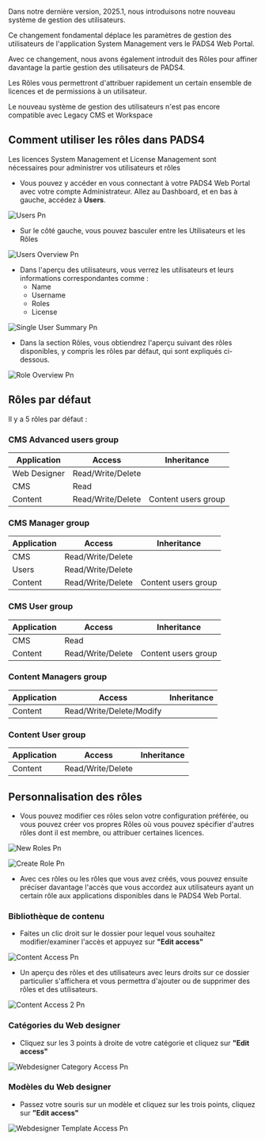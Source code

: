 Dans notre dernière version, 2025.1, nous introduisons notre nouveau système de gestion des utilisateurs.

Ce changement fondamental déplace les paramètres de gestion des utilisateurs de l'application System Management vers le PADS4 Web Portal.

Avec ce changement, nous avons également introduit des Rôles pour affiner davantage la partie gestion des utilisateurs de PADS4.

Les Rôles vous permettront d'attribuer rapidement un certain ensemble de licences et de permissions à un utilisateur.

<Warning>
  Le nouveau système de gestion des utilisateurs n'est pas encore compatible avec Legacy CMS et Workspace
</Warning>

## Comment utiliser les rôles dans PADS4

<Info>
  Les licences System Management et License Management sont nécessaires pour administrer vos utilisateurs et rôles
</Info>

* Vous pouvez y accéder en vous connectant à votre PADS4 Web Portal avec votre compte Administrateur. Allez au Dashboard, et en bas à gauche, accédez à **Users**.

![Users Pn](/images/ctrl-centre/administration/user-management/Users.png)

* Sur le côté gauche, vous pouvez basculer entre les Utilisateurs et les Rôles

![Users Overview Pn](/images/ctrl-centre/administration/user-management/Users-overview.png)

* Dans l'aperçu des utilisateurs, vous verrez les utilisateurs et leurs informations correspondantes comme :
  * Name
  * Username
  * Roles
  * License

![Single User Summary Pn](/images/ctrl-centre/administration/user-management/single-user-summary.png)

* Dans la section Rôles, vous obtiendrez l'aperçu suivant des rôles disponibles, y compris les rôles par défaut, qui sont expliqués ci-dessous.

![Role Overview Pn](/images/ctrl-centre/administration/user-management/role-overview.png)

## Rôles par défaut

Il y a 5 rôles par défaut :

### CMS Advanced users group

| Application  | Access            | Inheritance         |
| ------------ | ----------------- | ------------------- |
| Web Designer | Read/Write/Delete |                     |
| CMS          | Read              |                     |
| Content      | Read/Write/Delete | Content users group |

### CMS Manager group

| Application | Access            | Inheritance         |
| ----------- | ----------------- | ------------------- |
| CMS         | Read/Write/Delete |                     |
| Users       | Read/Write/Delete |                     |
| Content     | Read/Write/Delete | Content users group |

### CMS User group

| Application | Access            | Inheritance         |
| ----------- | ----------------- | ------------------- |
| CMS         | Read              |                     |
| Content     | Read/Write/Delete | Content users group |

### Content Managers group

| Application | Access                   | Inheritance |
| ----------- | ------------------------ | ----------- |
| Content     | Read/Write/Delete/Modify |             |

### Content User group

| Application | Access            | Inheritance |
| ----------- | ----------------- | ----------- |
| Content     | Read/Write/Delete |             |

## Personnalisation des rôles

* Vous pouvez modifier ces rôles selon votre configuration préférée, ou vous pouvez créer vos propres Rôles où vous pouvez spécifier d'autres rôles dont il est membre, ou attribuer certaines licences.

![New Roles Pn](/images/ctrl-centre/administration/user-management/new-roles.png)

![Create Role Pn](/images/ctrl-centre/administration/user-management/create-role.png)

* Avec ces rôles ou les rôles que vous avez créés, vous pouvez ensuite préciser davantage l'accès que vous accordez aux utilisateurs ayant un certain rôle aux applications disponibles dans le PADS4 Web Portal.

### Bibliothèque de contenu

* Faites un clic droit sur le dossier pour lequel vous souhaitez modifier/examiner l'accès et appuyez sur **"Edit access"**

![Content Access Pn](/images/ctrl-centre/administration/user-management/content-access.png)

* Un aperçu des rôles et des utilisateurs avec leurs droits sur ce dossier particulier s'affichera et vous permettra d'ajouter ou de supprimer des rôles et des utilisateurs.

![Content Access 2 Pn](/images/ctrl-centre/administration/user-management/content-access-2.png)

### Catégories du Web designer

* Cliquez sur les 3 points à droite de votre catégorie et cliquez sur **"Edit access"**

![Webdesigner Category Access Pn](/images/ctrl-centre/administration/user-management/Webdesigner-category-access.png)

### Modèles du Web designer

* Passez votre souris sur un modèle et cliquez sur les trois points, cliquez sur **"Edit access"**

![Webdesigner Template Access Pn](/images/ctrl-centre/administration/user-management/Webdesigner-template-access.png)
